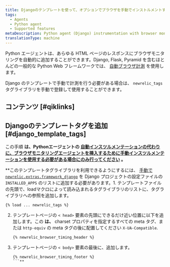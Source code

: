 ```yaml
---
title: Djangoのテンプレートを使って、オプションでブラウザを手動でインストルメントすることができます。
tags:
  - Agents
  - Python agent
  - Supported features
metaDescription: Python agent (Django) instrumentation with browser monitoring.
translationType: machine
---
```


Python エージェントは、あらゆる HTML ページのレスポンスにブラウザモニタリングを自動的に追加することができます。Django, Flask, Pyramid を含むほとんどの一般的な Python Web フレームワークでは、 [自動ブラウザ計測](/docs/agents/python-agent/supported-features/page-load-timing-python) を使用します。

Django のテンプレートで手動で計測を行う必要がある場合は、 `newrelic_tags` タグライブラリを手動で登録して使用することができます。

## コンテンツ [#qiklinks]

## Djangoのテンプレートタグを追加 [#django_template_tags]

この手順 **は、Pythonエージェントの [自動インスツルメンテーションの代わりに、ブラウザモニタリングエージェントを挿入するために手動インスツルメンテーションを使用する必要がある場合にのみ行ってください](/docs/agents/python-agent/supported-features/page-load-timing-python) 。**

**このテンプレートタグライブラリを利用できるようにするには、 [手動で `newrelic.extras.framework_django`](/docs/release-notes/agent-release-notes/python-release-notes/python-agent-110192) を Django プロジェクトの設定ファイルの `INSTALLED_APPS` のリストに追加する必要があります。1. テンプレートファイルの先頭で、loadマクロによって読み込まれるタグライブラリのリストに、タグライブラリへの参照を追加します。

   ```
   {% load ... newrelic_tags %}
   ```

2. テンプレートページの `< head>` 要素の先頭にできるだけ近い位置に以下を追加します。この **は、** charset プロパティを指定するすべての meta タグ、または `http-equiv` の meta タグの後に配置してください `X-UA-Compatible`.

   ```
   {% newrelic_browser_timing_header %}
   ```

3. テンプレートページの `< body>` 要素の最後に、追加します。

   ```
   {% newrelic_browser_timing_footer %}
   ```**